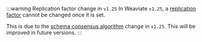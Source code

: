 :::warning Replication factor change in `v1.25`
In Weaviate `v1.25`, a [replication factor](/developers/weaviate/concepts/replication-architecture/cluster-architecture#replication-factor) cannot be changed once it is set.

This is due to the [schema consensus algorithm](/developers/weaviate/concepts/replication-architecture/consistency#schema) change in `v1.25`. This will be improved in future versions.
:::

